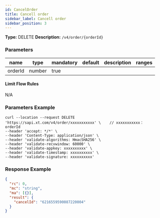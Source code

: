 ```yaml
---
id: CancelOrder
title: Cancell order
sidebar_label: Cancell order
sidebar_position: 3
---
```


**Type:** DELETE **Description:** `/v4/order/{orderId}`

### Parameters

| name    | type   | mandatory | default | description | ranges |
| ------- | ------ | --------- | ------- | ----------- | ------ |
| orderId | number | true      |         |             |        |

#### **Limit Flow Rules**

N/A

### Parameters Example

```
curl --location --request DELETE 'https://sapi.xt.com/v4/order/xxxxxxxxxxx' \    // xxxxxxxxxxx：orderId
--header 'accept: */*' \
--header 'Content-Type: application/json' \
--header 'validate-algorithms: HmacSHA256' \
--header 'validate-recvwindow: 60000' \
--header 'validate-appkey: xxxxxxxxxx' \
--header 'validate-timestamp: xxxxxxxxxx' \
--header 'validate-signature: xxxxxxxxxx'
```

### Response Example

```json title="Response"
{
  "rc": 0,
  "mc": "string",
  "ma": [{}],
  "result": {
    "cancelId": "6216559590087220004"
  }
}
```
